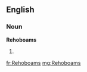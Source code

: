 ==English==

===Noun===
'''Rehoboams'''

# {{plural of|[[Rehoboam]]}}

[[fr:Rehoboams]]
[[mg:Rehoboams]]